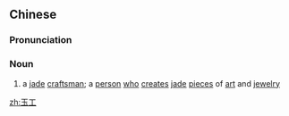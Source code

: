 ==Chinese==
{{zh-forms}}

===Pronunciation===
{{zh-pron
|m=yùgōng
|cat=n
}}

===Noun===
{{zh-noun}}

# a [[jade]] [[craftsman]]; a [[person]] [[who]] [[creates]] [[jade]] [[pieces]] of [[art]] and [[jewelry]]

[[zh:玉工]]